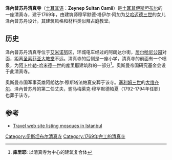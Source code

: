 {{Infobox religious building
| building_name         = 泽內普苏丹清真寺
| image                 = Zeynep Sultan Camii.jpg
| image_size            = 250px
| location              = [[土耳其|土耳其]][[伊斯坦布尔|伊斯坦布尔]]
| religious_affiliation = [[伊斯兰教|伊斯兰教]]
| architect             = 穆罕默德·塔伊尔·阿加
| architecture_type     = 清真寺
| architecture_style    = 拜占庭、伊斯兰、奥斯曼
| year_completed        = 1769年
| minaret_quantity      = 1
}}
'''泽內普苏丹清真寺'''（[[土耳其语|土耳其语]]：'''Zeynep Sultan Camii'''）是[[土耳其|土耳其]][[伊斯坦布尔|伊斯坦布尔]]的一座清真寺，建于1769年，由建筑师穆罕默德·塔伊尔·阿加为[[艾哈迈德三世|艾哈迈德三世]]的女儿泽內普苏丹设计。其建筑风格和材料类似拜占庭教堂。

==历史==
泽內普苏丹清真寺位于[[艾米诺努|艾米诺努]]区，环城电车经过的阿朗达尔街，[[居尔哈尼公园|居尔哈尼公园]]对面，距离[[圣索菲亚大教堂|圣索菲亚大教堂]]不远。清真寺的后侧是一座小学，清真寺的前面有一个喷泉，为[[阿卜杜勒-哈米德一世|阿卜杜勒-哈米德一世]]的[[库里耶|库里耶]]建筑群的一部分<ref>'''库里耶''': 以清真寺为中心的建筑复合体</ref>。奥斯曼帝国研究基金会设于此清真寺。

奥斯曼帝国军事英雄阿朗达尔·穆斯塔法帕夏安葬于该寺。[[塞利姆三世|塞利姆三世]]的[[大维齐尔|大维齐尔]]、泽內普苏丹的第二任丈夫，驸马梅萊克·穆罕默德帕夏（1792-1794年任职）也葬于该寺。 

== 参考 ==
{{Reflist}}
* [http://www.turizm.net/cities/istanbul/ottoman.html Travel web site listing mosques in Istanbul] {{Wayback|url=http://www.turizm.net/cities/istanbul/ottoman.html |date=20171116193934 }}

{{土耳其清真寺}}
{{coord|41|0|34.92|N|28|58|44.40|E|type:landmark|display=title}}

[[Category:伊斯坦布尔清真寺|Category:伊斯坦布尔清真寺]]
[[Category:1769年完工的清真寺|Category:1769年完工的清真寺]]